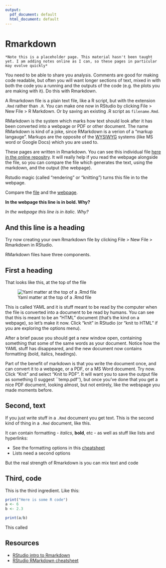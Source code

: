 ```yaml
---
output:
  pdf_document: default
  html_document: default
---
```

# Rmarkdown

```block
*Note this is a placeholder page. This material hasn't been taught yet. I am adding notes online as I can, so these pages in particular may evolve quickly*
```

You need to be able to share you analysis. Comments are good for making code readable, but often you will want longer sections of text, mixed in with both the code you a running and the outputs of the code (e.g. the plots you are making with it). Do this with Rmarkdown.

A Rmarkdown file is a plain text file, like a R script, but with the extension ``.Rmd`` rather than ``.R``. You can make one now in RStudio by clicking File >  New File > R Markdown. Or by saving an existing .R script as ``filename.Rmd``.

RMarkdown is the system which marks how text should look after it has been converted into a webpage or PDF or other document. The name RMarkdown is kind of a joke, since RMarkdown is a verion of a "markup langauge". Markups are the opposite of the [WYSIWYG](https://en.wikipedia.org/wiki/WYSIWYG) systems (like MS word or Google Docs) which you are used to.

These pages are written in Rmarkdown. You can see this individual file [here in the online repositry](https://github.com/tomstafford/psy6422/blob/master/008-rmarkdown.Rmd). It will really help if you read the webpage alongside the file, so you can compare the file which generates the text, using the markdown, and the output (the webpage).

Rstudio magic (called "rendering" or "knitting") turns this file in to the webpage.

Compare the [file](https://github.com/tomstafford/psy6422/blob/master/008-rmarkdown.Rmd) and the [webpage](https://tomstafford.github.io/psy6422/rmarkdown.html). 

**In the webpage this line is in bold. Why?**

*In the webpage this line is in italic. Why?*

## And this line is a heading

Try now creating your own Rmarkdown file by clicking File > New File > Rmarkdown in RStudio. 

RMarkdown files have three components.

## First a heading

That looks like this, at the top of the file

![Yaml matter at the top of a .Rmd file](images/yaml.png)

This is called YAML and it is stuff meant to be read by the computer when the file is converted into a document to be read by humans. You can see that this is meant to be an "HTML" document (that's the kind on a webpage), so let's make it now. Click "knit" in RStudio (or "knit to HTML" if you are exploring the options menu).

After a brief pause you should get a new window open, containing something that some of the same words as your document. Notice how the YAML stuff has disappeared, and the new document now contains formatting (bold, italics, headings).

Part of the benefit of markdown is that you write the document once, and can convert it to a webpage, or a PDF, or a MS Word document. Try now. Click "Knit" and select "Knit to PDF". It will want you to save the output file as something (I suggest ``temp.pdf''), but once you've done that you get a nice PDF document, looking almost, but not entirely, like the webspage you made moments before. 


## Second, text

If you just write stuff in a ``.Rmd`` document you get text. This is the second kind of thing in a ``.Rmd`` document, like this.

It can contain formatting - *italics*, **bold**, etc - as well as stuff like lists and hyperlinks:

* See the formatting options in this [cheatsheet](https://github.com/rstudio/cheatsheets/raw/master/rmarkdown-2.0.pdf)
* Lists need a second options

But the real strength of Rmarkdown is you can mix text and code

## Third, code

This is the third ingredient. Like this:

``` r
print("Here is some R code")
a <- 6
b <- 2.3

print(a/b)
```







This called 

## Resources

* [RStudio intro to Rmarkdown](https://rmarkdown.rstudio.com/)
* [RStudio RMarkdown cheatsheet](https://github.com/rstudio/cheatsheets/raw/master/rmarkdown-2.0.pdf)


